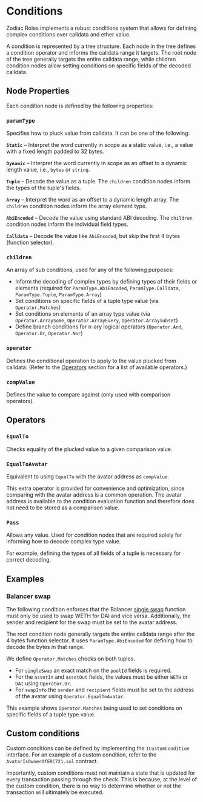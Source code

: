 
# Conditions

Zodiac Roles implements a robust conditions system that allows for defining complex conditions over calldata and ether value.

A condition is represented by a tree structure. Each node in the tree defines a condition operator and informs the calldata range it targets. The root node of the tree generally targets the entire calldata range, while children condition nodes allow setting conditions on specific fields of the decoded calldata.

## Node Properties

Each condition node is defined by the following properties:

### `paramType`

Specifies how to pluck value from calldata. It can be one of the following:

**`Static`** – Interpret the word currently in scope as a static value, i.e., a value with a fixed length padded to 32 bytes.

**`Dynamic`** – Interpret the word currently in scope as an offset to a dynamic length value, i.e., `bytes` or `string`.

**`Tuple`** – Decode the value as a tuple. The `children` condition nodes inform the types of the tuple's fields.

**`Array`** – Interpret the word as an offset to a dynamic length array. The `children` condition nodes inform the array element type.

**`AbiEncoded`** – Decode the value using standard ABI decoding. The `children` condition nodes inform the individual field types.

**`Calldata`** – Decode the value like `AbiEncoded`, but skip the first 4 bytes (function selector).

### `children`

An array of sub conditions, used for any of the following purposes:

- Inform the decoding of complex types by defining types of their fields or elements (required for `ParamType.AbiEncoded`, `ParamType.Calldata`, `ParamType.Tuple`, `ParamType.Array`)
- Set conditions on specific fields of a tuple type value (via `Operator.Matches`)
- Set conditions on elements of an array type value (via `Operator.ArraySome`, `Operator.ArrayEvery`, `Operator.ArraySubset`)
- Define branch conditions for n-ary logical operators (`Operator.And`, `Operator.Or`, `Operator.Nor`)

### `operator`

Defines the conditional operation to apply to the value plucked from calldata. (Refer to the [Operators](#operators) section for a list of available operators.)

### `compValue`

Defines the value to compare against (only used with comparison operators).

## Operators

### `EqualTo`

Checks equality of the plucked value to a given comparison value.

### `EqualToAvatar`

Equivalent to using `EqualTo` with the avatar address as `compValue`. 

This extra operator is provided for convenience and optimization, since comparing with the avatar address is a common operation. The avatar address is available to the condition evaluation function and therefore does not need to be stored as a comparison value.

### `Pass`

Allows any value. Used for condition nodes that are required solely for informing how to decode complex type value. 

For example, defining the types of all fields of a tuple is necessary for correct decoding.

## Examples

### Balancer swap

The following condition enforces that the Balancer [single swap](https://docs.balancer.fi/reference/swaps/single-swap.html#single-swap) function must only be used to swap WETH for DAI and vice versa. Additionally, the sender and recipient for the swap must be set to the avatar address.

<BalancerSwapExample />

The root condition node generally targets the entire calldata range after the 4 bytes function selector. It uses `ParamType.AbiEncoded` for defining how to decode the bytes in that range.

We define `Operator.Matches` checks on both tuples. 

- For `singleSwap` an exact match on the `poolId` fields is required.
- For the `assetIn` and `assetOut` fields, the values must be either `WETH` or `DAI` using `Operator.Or`.
- For `swapInfo` the `sender` and `recipient` fields must be set to the address of the avatar using `Operator.EqualToAvatar`.

This example shows `Operator.Matches` being used to set conditions on specific fields of a tuple type value.

## Custom conditions

Custom conditions can be defined by implementing the `ICustomCondition` interface. For an example of a custom condition, refer to the `AvatarIsOwnerOfERC721.sol` contract.

Importantly, custom conditions must not maintain a state that is updated for every transaction passing through the check. This is because, at the level of the custom condition, there is no way to determine whether or not the transaction will ultimately be executed.
